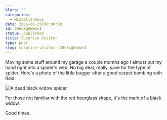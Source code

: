 ```yaml
---
blurb: ""
categories:
  - Miscellaneous
date: 2006-01-25T00:00:00
id: 20eLXgbWmAn1
status: published
title: Surprise Visitor
type: post
slug: surprise-visitor--20elxgbwman1
---
```


Moving some stuff around my garage a couple months ago I almost put my hand right into a spider's web. No big deal, really, save for the type of spider. Here's a photo of the little bugger after a good carpet bombing with Raid:

<Img
    src='black_widow_20051026_230734a1'
    alt='A dead black widow spider'
/>

For those not familiar with the red hourglass shape, it's the mark of a black widow. 

Good times.